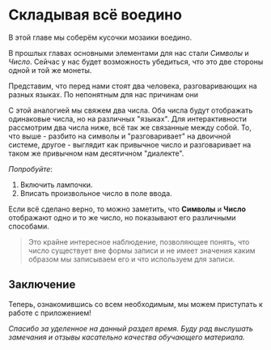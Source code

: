 

# Складывая всё воедино

В этой главе мы соберём кусочки мозаики воедино.

В прошлых главах основными элементами для нас стали _Символы_ и _Число_. Сейчас у нас будет возможность убедиться, что это две стороны одной и той же монеты. 

Представим, что перед нами стоят два человека, разговаривающих на разных языках. По непонятным для нас причинам они 

С этой аналогией мы свяжем два числа. Оба числа будут отображать одинаковые числа, но на различных "языках". Для интерактивности рассмотрим два числа ниже, всё так же связанные между собой. То, что выше - разбито на символы и "разговаривает" на двоичной системе, другое - выглядит как привычное число и разговаривает на таком же привычном нам десятичном "диалекте".

_Попробуйте_:

1. Включить лампочки. 
2. Вписать произвольное число в поле ввода.

<SandboxLite
  mode="bulb"
  skin="default"
  locale={locale}
/>

Если всё сделано верно, то можно заметить, что __Символы__ и __Число__ отображают одно и то же число, но показывают его различными способами.

> Это крайне интересное наблюдение, позволяющее понять, что число существует вне формы записи и не имеет значения каким образом мы записываем его и что используем для записи.

## Заключение

Теперь, ознакомившись со всем необходимым, мы можем приступать к работе с приложением!

<div style={{ padding: "1em 0", placeSelf: "center" }}>
  <ButtonLink
    title="Песочница"
    href="/"
    as="/"
  />
</div>

_Спасибо за уделенное на данный раздел время. Буду рад выслушать замечания и отзывы касательно качества обучающего материала._

